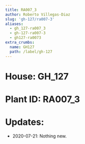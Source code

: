 ```yaml
---
title: RA007_3
author: Roberto Villegas-Diaz
slug: 'gh-127/ra007-3'
aliases:
  - gh_127-ra007_3
  - gh-127-ra007-3
  - gh127-ra0073
extra_crumbs:
  name: GH127
  path: /label/gh-127
---
```


# **House**: GH_127
# **Plant ID**: RA007_3
# **Updates**: 
 - 2020-07-21: Nothing new.
